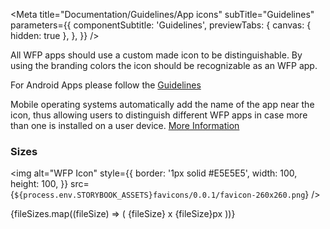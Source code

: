 
<Meta
  title="Documentation/Guidelines/App icons"
  subTitle="Guidelines"
  parameters={{
    componentSubtitle: 'Guidelines',
    previewTabs: {
      canvas: { hidden: true },
    },
  }}
/>



All WFP apps should use a custom made icon to be distinguishable. By
using the branding colors the icon should be recognizable as an WFP app.

For Android Apps please follow the [Guidelines](https://developer.android.com/google-play/resources/icon-design-specifications)

Mobile operating systems automatically add the name of the app near the
icon, thus allowing users to distinguish different WFP apps in case more
than one is installed on a user device. [More Information](http://newgo.wfp.org/how-do-i/create-a-wfp-app-icon)

### Sizes

<img
  alt="WFP Icon"
  style={{
    border: '1px solid #E5E5E5',
    width: 100,
    height: 100,
  }}
  src={`${process.env.STORYBOOK_ASSETS}favicons/0.0.1/favicon-260x260.png`}
/>

<div>
  {fileSizes.map((fileSize) => (
    <Link
      small
      style={{ marginRight: '0.5em', fontSize: '0.7em' }}
      target="_blank"
      href={`${process.env.STORYBOOK_ASSETS}favicons/0.0.1/apple-touch-icon-${fileSize}-precomposed.png`}>
      {fileSize} x {fileSize}px
    </Link>
  ))}
</div>
